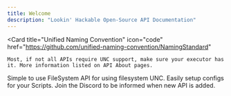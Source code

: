 ```yaml
---
title: Welcome
description: "Lookin' Hackable Open-Source API Documentation"
---
```

<Card
    title="Unified Naming Convention"
    icon="code"
    href="https://github.com/unified-naming-convention/NamingStandard"
  >
    Most, if not all APIs require UNC support, make sure your executor has it. More information listed on API About pages.
  </Card>

<CardGroup cols={2}>
  <Card
    title="FileSystem API"
    icon="screwdriver-wrench"
    href="https://mintlify.com/docs/quickstart"
  >
    Simple to use FileSystem API for using filesystem UNC. Easily setup configs for your Scripts.
  </Card>
  <Card
    title="More Soon | Discord"
    icon="stars"
    href="https://discord.gg/WBDmTNHqSz"
  >
    Join the Discord to be informed when new API is added.
  </Card>
</CardGroup>